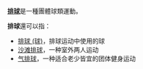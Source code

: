 '''[[排球|排球]]'''是一種團體球類運動。

'''排球'''還可以指：
* [[排球_(球)|排球 (球)]]，排球运动中使用的球
* [[沙滩排球|沙滩排球]]，一种室外两人运动
* [[气排球|气排球]]，一种适合老少皆宜的团体健身运动

{{disambig|Cat=二字作品消歧義}}